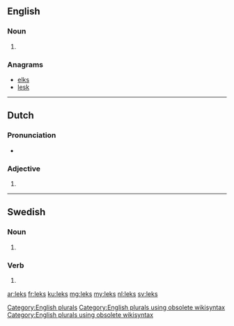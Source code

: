 ==English==

===Noun===
{{head|en}}

# {{plural of|lek}}

===Anagrams===
* [[elks#English|elks]]
* [[lesk#English|lesk]]

[[Category:English plurals]][[Category:English plurals using obsolete wikisyntax]][[Category:English plurals using obsolete wikisyntax]]

----

==Dutch==

===Pronunciation===
* {{rhymes|ɛks|lang=nl}}

===Adjective===
{{nl-adj-form}}

# {{nl-adj form of|part|lek}}

----

==Swedish==

===Noun===
{{head|sv|noun form}}

# {{sv-noun-form-indef-gen|lek}}

===Verb===
{{head|sv|verb form}}

# {{sv-verb-form-pre-pass|leka}}

[[ar:leks]]
[[fr:leks]]
[[ku:leks]]
[[mg:leks]]
[[my:leks]]
[[nl:leks]]
[[sv:leks]]